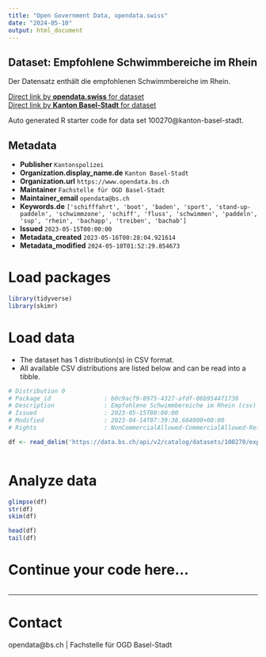 ```yaml
---
title: "Open Government Data, opendata.swiss"
date: "2024-05-10"
output: html_document
---
```


## Dataset: Empfohlene Schwimmbereiche im Rhein

Der Datensatz enthält die empfohlenen Schwimmbereiche im Rhein.

[Direct link by **opendata.swiss** for dataset](https://opendata.swiss/de/dataset/empfohlene-schwimmbereiche-im-rhein)<br>
[Direct link by **Kanton Basel-Stadt** for dataset](https://data.bs.ch/explore/dataset/100270/)

Auto generated R starter code for data set 100270@kanton-basel-stadt.

## Metadata

- **Publisher** `Kantonspolizei`
- **Organization.display_name.de** `Kanton Basel-Stadt`
- **Organization.url** `https://www.opendata.bs.ch`
- **Maintainer** `Fachstelle für OGD Basel-Stadt`
- **Maintainer_email** `opendata@bs.ch`
- **Keywords.de** `['schifffahrt', 'boot', 'baden', 'sport', 'stand-up-paddeln', 'schwimmzone', 'schiff', 'fluss', 'schwimmen', 'paddeln', 'sup', 'rhein', 'bachapp', 'treiben', 'bachab']`
- **Issued** `2023-05-15T00:00:00`
- **Metadata_created** `2023-05-16T00:28:04.921614`
- **Metadata_modified** `2024-05-10T01:52:29.854673`


# Load packages

```r

library(tidyverse)
library(skimr)

```

# Load data

-   The dataset has 1 distribution(s) in CSV format.
-   All available CSV distributions are listed below and can be read into a tibble.

```r

# Distribution 0
# Package_id               : b0c9acf9-8975-4327-afdf-06b9544f1738
# Description              : Empfohlene Schwimmbereiche im Rhein (csv)
# Issued                   : 2023-05-15T00:00:00
# Modified                 : 2023-04-14T07:39:38.684000+00:00
# Rights                   : NonCommercialAllowed-CommercialAllowed-ReferenceRequired

df <- read_delim('https://data.bs.ch/api/v2/catalog/datasets/100270/exports/csv')



```

# Analyze data

```r

glimpse(df)
str(df)
skim(df)

head(df)
tail(df)

```

# Continue your code here...

```r

```

------------------------------------------------------------------------

# Contact

opendata@bs.ch | Fachstelle für OGD Basel-Stadt
